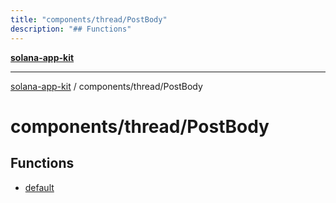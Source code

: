 ```yaml
---
title: "components/thread/PostBody"
description: "## Functions"
---
```


[**solana-app-kit**](../../../README.mdx)

***

[solana-app-kit](../../../README.mdx) / components/thread/PostBody

# components/thread/PostBody

## Functions

- [default](functions/default.mdx)
